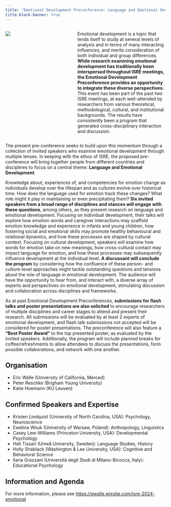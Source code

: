 ```yaml
---
title: "Emotional Development Preconference: Language and Emotional Development"
title-block-banner: true
---
```


::: columns
::: {.column width="30%"}
![](../../images/emotional_development_img.jpg)
:::

::: {.column width="10%"}
:::

::: {.column width="60%"}

Emotional development is a topic that lends itself to study at several levels of analysis and in terms of many interacting influences, and merits consideration of both individual and group differences. **While research examining emotional development has traditionally been interspersed throughout ISRE meetings, the Emotional Development Preconference provides an opportunity to integrate these diverse perspectives.** This event has been part of the past two ISRE meetings, at each well-attended by researchers from various theoretical, methodological, cultural, and institutional backgrounds. The results have consistently been a program that generated cross-disciplinary interaction and discussion.

:::
:::

The present pre-conference seeks to build upon this momentum through a collection of invited speakers who examine emotional development through multiple lenses. In keeping with the ethos of ISRE, the proposed pre-conference will bring together people from different countries and disciplines to focus on a central theme: **Language and Emotional Development**. 

Knowledge about, experiences of, and competencies for emotion change as individuals develop over the lifespan and as cultures evolve over historical time. How does the language used for emotion track these changes? What role might it play in maintaining or even precipitating them? **Six invited speakers from a broad range of disciplines and stances will engage with these questions**, among others, as they present research on language and emotional development. Focusing on individual development, their talks will explore how emotion words and caregiver interactions may scaffold emotion knowledge and experience in infants and young children, how fostering social and emotional skills may promote healthy behavioural and relational dynamics, and how these processes are shaped by cultural context. Focusing on cultural development, speakers will examine how words for emotion take on new meanings, how cross-cultural contact may impact language for emotion, and how these processes may subsequently influence development at the individual level. **A discussant will conclude the program** by considering how the confluence of these person- and culture-level approaches might tackle outstanding questions and tensions about the role of language in emotional development. The audience will have the opportunity to hear from, and interact with, a diverse array of experts and perspectives on emotional development, stimulating discussion and collaboration across disciplines and frameworks. 

As at past Emotional Development Preconferences, **submissions for flash talks and poster presentations are also solicited** to encourage researchers of multiple disciplines and career stages to attend and present their research. All submissions will be evaluated by at least 2 experts of emotional development, and flash talk submissions not accepted will be considered for poster presentations. The preconference will also feature a **“Best Poster Award”** to the top presented poster, as evaluated by the invited speakers. Additionally, the program will include planned breaks for coffee/refreshments to allow attendees to discuss the presentations, form possible collaborations, and network with one another. 

## Organisation

- Eric Walle (University of California, Merced)
- Peter Reschke (Brigham Young University)
- Katie Hoemann (KU Leuven)

## Confirmed Speakers and Expertise

- Kristen Lindquist (University of North Carolina, USA): Psychology, Neuroscience
- Ewelina Wnuk (University of Warsaw, Poland): Anthropology, Linguistics
- Casey Lew-Williams (Princeton University, USA): Developmental Psychology
- Heli Tissari (Umeå University, Sweden): Language Studies, History
- Holly Shablack (Washington &amp; Lee University, USA): Cognitive and Behavioral Science
- Ilaria Grazzani (Università degli Studi di Milano-Bicocca, Italy): Educational Psychology

## Information and Agenda

For more information, please see [https://ewalle.wixsite.com/isre-2024-emotional](https://ewalle.wixsite.com/isre-2024-emotional)

